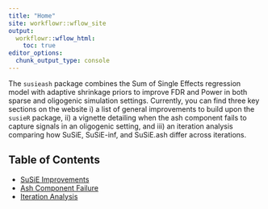 ```yaml
---
title: "Home"
site: workflowr::wflow_site
output:
  workflowr::wflow_html:
    toc: true
editor_options:
  chunk_output_type: console
---
```


The `susieash` package combines the Sum of Single Effects regression model with adaptive shrinkage priors to improve FDR and Power in both sparse and oligogenic simulation settings. Currently, you can find three key sections on the website i) a list of general improvements to build upon the `susieR` package, ii) a vignette detailing when the ash component fails to capture signals in an oligogenic setting, and iii) an iteration analysis comparing how SuSiE, SuSiE-inf, and SuSiE.ash differ across iterations. 

## Table of Contents

- [SuSiE Improvements](improvements.html)
- [Ash Component Failure](vignette_ash_failure.html)
- [Iteration Analysis](vignette_iteration_analysis_1.html)

